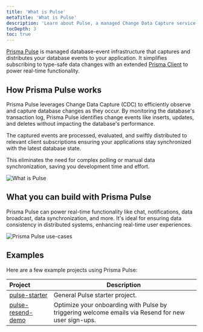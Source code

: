 ```yaml
---
title: 'What is Pulse'
metaTitle: 'What is Pulse'
description: 'Learn about Pulse, a managed Change Data Capture service that lets you build real-time applications with ease.'
tocDepth: 3
toc: true
---
```


<TopBlock title={frontMatter.title}>

[Prisma Pulse](https://www.prisma.io/data-platform/pulse) is managed database-event infrastructure that captures and distributes your database events to your application. It simplifies subscribing to type-safe data changes with an extended [Prisma Client](/orm/prisma-client) to power real-time functionality.

</TopBlock>

## How Prisma Pulse works

Prisma Pulse leverages Change Data Capture (CDC) to efficiently observe and capture database changes as they occur. By monitoring the database's transaction log, Prisma Pulse identifies change events like inserts, updates, and deletes without impacting the database's performance.

The captured events are processed, evaluated, and swiftly distributed to relevant client subscriptions ensuring your applications stay synchronized with the latest database state.

This eliminates the need for complex polling or manual data synchronization, saving you development time and effort.

![What is Pulse](/img/pulse/what-is-pulse.png)

## What you can build with Prisma Pulse

Prisma Pulse can power real-time functionality like chat, notifications, data broadcast, data synchronization, and more. It's ideal for ensuring data consistency in distributed systems, enhancing real-time user experiences.

![Prisma Pulse use-cases](/img/pulse/pulse-usecase.png)

## Examples

Here are a few example projects using Prisma Pulse:

| Project                                                          | Description                                                                                        |
| :--------------------------------------------------------------- | -------------------------------------------------------------------------------------------------- |
| [pulse-starter](https://github.com/prisma/pulse-starter)         | General Pulse starter project.                                                                     |
| [pulse-resend-demo](https://github.com/prisma/pulse-resend-demo) | Optimize your onboarding with Pulse by triggering welcome emails via Resend for new user sign-ups. |
